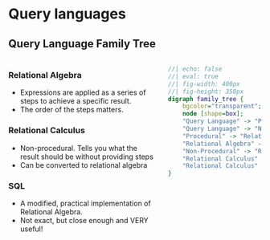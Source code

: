 
# Query languages

## Query Language Family Tree

:::: {.columns}
::: {.column}
### Relational Algebra

- Expressions are applied as a series of
steps to achieve a specific result.
- The order of the steps matters.

### Relational Calculus

- Non-procedural.  Tells you what the result
should be without providing steps
- Can be converted to relational algebra

### SQL

- A modified, practical implementation of Relational Algebra.
- Not exact, but close enough and VERY useful!

:::

::: {.column}

```dot
//| echo: false
//| eval: true
//| fig-width: 400px
//| fig-height: 350px
digraph family_tree {
    bgcolor="transparent";
    node [shape=box];
    "Query Language" -> "Procedural";
    "Query Language" -> "Non-Procedural";
    "Procedural" -> "Relational Algebra";
    "Relational Algebra" -> "SQL";
    "Non-Procedural" -> "Relational Calculus";
    "Relational Calculus" -> "Tuple RC";
    "Relational Calculus" -> "Domain RC";
}
```

:::
::::

